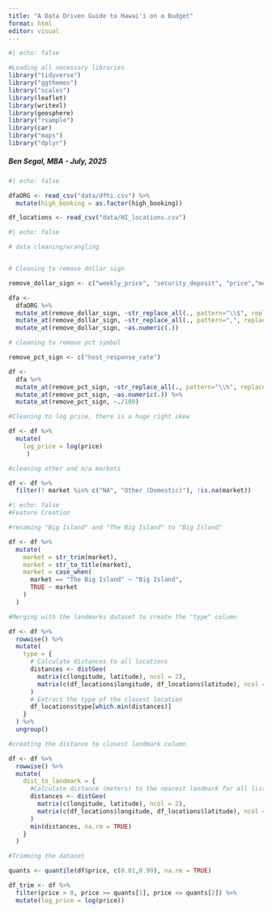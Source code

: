 ```yaml
---
title: "A Data Driven Guide to Hawai'i on a Budget"
format: html
editor: visual
---
```


```r
#| echo: false

#Loading all necessary libraries
library("tidyverse")
library("ggthemes")
library("scales")
library(leaflet)
library(writexl)
library(geosphere)
library("rsample")
library(car)
library("maps")
library("dplyr")
```

##### Ben Segal, MBA - July, 2025

```r
#| echo: false

dfaORG <- read_csv("data/dfhi.csv") %>% 
  mutate(high_booking = as.factor(high_booking))

df_locations <- read_csv("data/HI_locations.csv")

```

```r
#| echo: false

# data cleaning/wrangling


# Cleaning to remove dollar sign

remove_dollar_sign <- c("weekly_price", "security_deposit", "price","monthly_price", "extra_people", "cleaning_fee")

dfa <-
  dfaORG %>%
  mutate_at(remove_dollar_sign, ~str_replace_all(., pattern="\\$", replacement="")) %>%
  mutate_at(remove_dollar_sign, ~str_replace_all(., pattern=",", replacement="")) %>%
  mutate_at(remove_dollar_sign, ~as.numeric(.))

# cleaning to remove pct symbol

remove_pct_sign <- c("host_response_rate")

df <-
  dfa %>%
  mutate_at(remove_pct_sign, ~str_replace_all(., pattern="\\%", replacement="")) %>%
  mutate_at(remove_pct_sign, ~as.numeric(.)) %>%
  mutate_at(remove_pct_sign, ~./100)

#Cleaning to log price, there is a huge right skew

df <- df %>%
  mutate(
    log_price = log(price)
     )

#cleaning other and n/a markets

df <- df %>%
  filter(! market %in% c("NA", "Other (Domestic)"), !is.na(market))

```

```r
#| echo: false
#Feature Creation

#renaming "Big Island" and "The Big Island" to "Big Island"

df <- df %>%
  mutate(
    market = str_trim(market),
    market = str_to_title(market),
    market = case_when(
      market == "The Big Island" ~ "Big Island",
      TRUE ~ market
    )
  )

#Merging with the landmarks dataset to create the "type" column

df <- df %>%
  rowwise() %>%
  mutate(
    type = {
      # Calculate distances to all locations
      distances <- distGeo(
        matrix(c(longitude, latitude), ncol = 2),
        matrix(c(df_locations$longitude, df_locations$latitude), ncol = 2)
      )
      # Extract the type of the closest location
      df_locations$type[which.min(distances)]
    }
  ) %>%
  ungroup()

#creating the distance to closest landmark column

df <- df %>%
  rowwise() %>%
  mutate(
    dist_to_landmark = {
      #Calculate distance (meters) to the nearest landmark for all listings
      distances <- distGeo(
        matrix(c(longitude, latitude), ncol = 2),
        matrix(c(df_locations$longitude, df_locations$latitude), ncol = 2)
      )
      min(distances, na.rm = TRUE)
    }
  )

#Trimming the dataset

quants <- quantile(df$price, c(0.01,0.99), na.rm = TRUE)

df_trim <- df %>%
  filter(price > 0, price >= quants[1], price <= quants[2]) %>%
  mutate(log_price = log(price))
```
